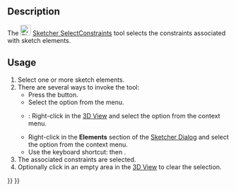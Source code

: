 <languages/>
<translate>

<!--T:9-->
{{Docnav
|[[Sketcher_SelectElementsWithDoFs|Select Under-Constrained Elements]]
|[[Sketcher_SelectElementsAssociatedWithConstraints|Select Associated Geometry]]
|[[Sketcher_Workbench|Sketcher]]
|IconL=Sketcher_SelectElementsWithDoFs.svg‎
|IconR=Sketcher_SelectElementsAssociatedWithConstraints.svg‎
|IconC=Workbench_Sketcher.svg
}}

<!--T:1-->
{{GuiCommand
|Name=Sketcher SelectConstraints
|MenuLocation=Sketch → Visual Helpers → Select Associated Constraints
|Workbenches=[[Sketcher_Workbench|Sketcher]]
|Shortcut={{KEY|Z}} {{KEY|K}}
|Version=0.15
}}

==Description== <!--T:2-->

<!--T:5-->
The [[Image:Sketcher_SelectConstraints.svg|24px]] [[Sketcher_SelectConstraints|Sketcher SelectConstraints]] tool
selects the constraints associated with sketch elements.

==Usage== <!--T:3-->

<!--T:6-->
# Select one or more sketch elements.
# There are several ways to invoke the tool:
#* Press the {{Button|[[File:Sketcher_SelectConstraints.svg|16px]] [[Sketcher_SelectConstraints|Select Associated Constraints]]}} button.
#* Select the {{MenuCommand|Sketch → Visual Helpers → [[File:Sketcher_SelectConstraints.svg|16px]] Select Associated Constraints}} option from the menu.
#* {{Version|1.0}}: Right-click in the [[3D_View|3D View]] and select the {{MenuCommand|[[Image:Sketcher_SelectConstraints.svg|16px]] Select Associated Constraints}} option from the context menu.
#* Right-click in the '''Elements''' section of the [[Sketcher_Dialog|Sketcher Dialog]] and select the {{MenuCommand|[[Image:Sketcher_SelectConstraints.svg|16px]] Select Constraints}} option from the context menu.
#* Use the keyboard shortcut: {{KEY|Z}} then {{KEY|K}}.
# The associated constraints are selected.
# Optionally click in an empty area in the [[3D_View|3D View]] to clear the selection.


<!--T:10-->
{{Docnav
|[[Sketcher_SelectElementsWithDoFs|Select Under-Constrained Elements]]
|[[Sketcher_SelectElementsAssociatedWithConstraints|Select Associated Geometry]]
|[[Sketcher_Workbench|Sketcher]]
|IconL=Sketcher_SelectElementsWithDoFs.svg‎
|IconR=Sketcher_SelectElementsAssociatedWithConstraints.svg‎
|IconC=Workbench_Sketcher.svg
}}

</translate>
{{Sketcher_Tools_navi{{#translation:}}}}
{{Userdocnavi{{#translation:}}}}